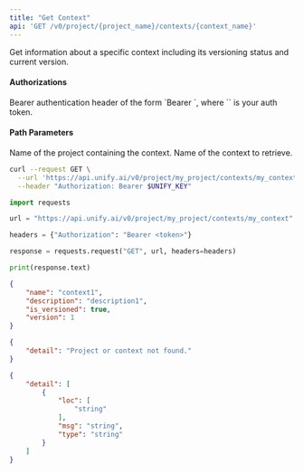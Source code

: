 ```yaml
---
title: "Get Context"
api: 'GET /v0/project/{project_name}/contexts/{context_name}'
---
```

Get information about a specific context including its versioning status and current version.

#### Authorizations

<ParamField header="Authorization" type="string" required="true">
  Bearer authentication header of the form `Bearer <token>`, where `<token>` is your auth token.
</ParamField>

#### Path Parameters

<ParamField query="project_name" type="string" required="true">
Name of the project containing the context.
</ParamField>

<ParamField query="context_name" type="string" required="true">
Name of the context to retrieve.
</ParamField>

<RequestExample>

```bash cURL
curl --request GET \
  --url 'https://api.unify.ai/v0/project/my_project/contexts/my_context' \
  --header "Authorization: Bearer $UNIFY_KEY"
```

```python Python
import requests

url = "https://api.unify.ai/v0/project/my_project/contexts/my_context"

headers = {"Authorization": "Bearer <token>"}

response = requests.request("GET", url, headers=headers)

print(response.text)
```

</RequestExample>
<ResponseExample>

```json 200
{
    "name": "context1",
    "description": "description1",
    "is_versioned": true,
    "version": 1
}
```

```json 404
{
    "detail": "Project or context not found."
}
```

```json 422
{
    "detail": [
        {
            "loc": [
                "string"
            ],
            "msg": "string",
            "type": "string"
        }
    ]
}
```

</ResponseExample>
